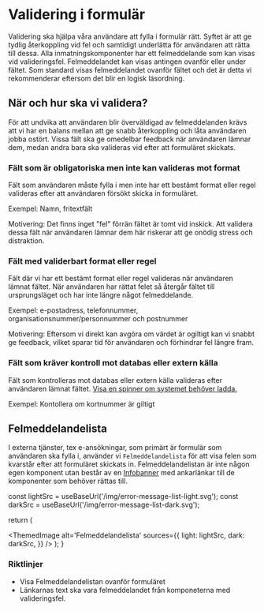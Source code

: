 

# Validering i formulär

Validering ska hjälpa våra användare att fylla i formulär rätt. Syftet är att ge tydlig återkoppling vid fel och samtidigt underlätta för användaren att rätta till dessa. Alla inmatningskomponenter har ett felmeddelande som kan visas vid valideringsfel. Felmeddelandet kan visas antingen ovanför eller under fältet. Som standard visas felmeddelandet ovanför fältet och det är detta vi rekommenderar eftersom det blir en logisk läsordning.

<div className='card'>
  <Grid>
    <GridItem size={6}>
      <TextField
        label='Ange förnamn'
        errorMessage={'Du måste ange ett förnamn'}
        isInvalid='true'
        errorPosition='top'
      />
    </GridItem>
    <GridItem size={6}>
      <TextField
        label='Ange förnamn'
        errorMessage={'Du måste ange ett förnamn'}
        isInvalid='true'
        errorPosition='bottom'
      />
    </GridItem>
  </Grid>
</div>

## När och hur ska vi validera?

För att undvika att användaren blir överväldigad av felmeddelanden krävs att vi har en balans mellan att ge snabb återkoppling och låta användaren jobba ostört. Vissa fält ska ge omedelbar feedback när användaren lämnar dem, medan andra bara ska valideras vid efter att formuläret skickats.

### Fält som är obligatoriska men inte kan valideras mot format

Fält som användaren måste fylla i men inte har ett bestämt format eller regel valideras efter att användaren försökt skicka in formuläret.

Exempel: Namn, fritextfält

Motivering: Det finns inget "fel" förrän fältet är tomt vid inskick. Att validera dessa fält när användaren lämnar dem här riskerar att ge onödig stress och distraktion.

### Fält med validerbart format eller regel

Fält där vi har ett bestämt format eller regel valideras när användaren lämnat fältet. När användaren har rättat felet så återgår fältet till ursprungsläget och har inte längre något felmeddelande.

Exempel: e-postadress, telefonnummer, organisationsnummer/personnummer och postnummer

Motivering: Eftersom vi direkt kan avgöra om värdet är ogiltigt kan vi snabbt ge feedback, vilket sparar tid för användaren och förhindrar fel längre fram.

<div className='card'>
  <TextField
    type='email'
    label='Ange din epostadress'
    description='Epostadressen måste innehålla @ och domän (t.ex. example@example.com)'
    errorMessage={'Du måste ha @ och domän med i din epostadress'}
    errorPosition='top'
  />
</div>

### Fält som kräver kontroll mot databas eller extern källa

Fält som kontrolleras mot databas eller extern källa valideras efter användaren lämnat fältet. [Visa en spinner om systemet behöver ladda.](./page-loading.mdx)

Exempel: Kontollera om kortnummer är giltigt

## Felmeddelandelista

I externa tjänster, tex e-ansökningar, som primärt är formulär som användaren ska fylla i, använder vi `Felmeddelandelista` för att visa felen som kvarstår efter att formuläret skickats in. Felmeddelandelistan är inte någon egen komponent utan består av en [Infobanner](/components/info-banner) med ankarlänkar till de komponenter som behöver rättas till.

<ErrorMessageList />

  const lightSrc = useBaseUrl('/img/error-message-list-light.svg');
  const darkSrc = useBaseUrl('/img/error-message-list-dark.svg');

return (

<ThemedImage
  alt='Felmeddelandelista'
  sources={{
    light: lightSrc,
    dark: darkSrc,
  }}
/>
); }

### Riktlinjer

- Visa Felmeddelandelistan ovanför formuläret
- Länkarnas text ska vara felmeddelandet från komponeterna med valideringsfel.
